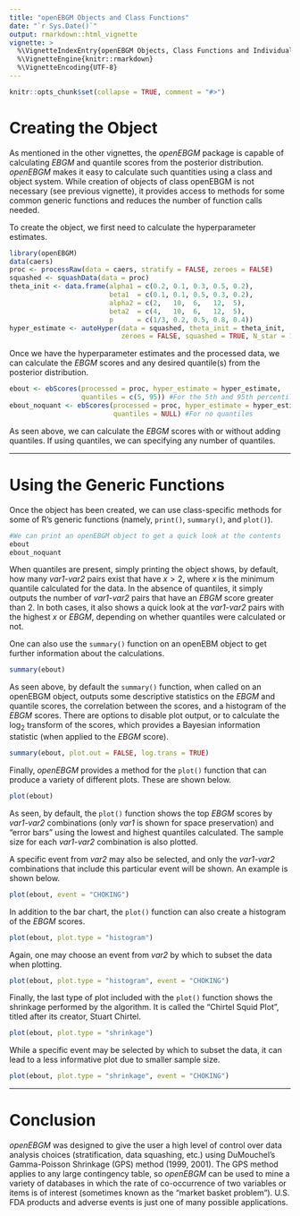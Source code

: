 ---
title: "openEBGM Objects and Class Functions"
date: "`r Sys.Date()`"
output: rmarkdown::html_vignette
vignette: >
  %\VignetteIndexEntry{openEBGM Objects, Class Functions and Individual Calculations}
  %\VignetteEngine{knitr::rmarkdown}
  %\VignetteEncoding{UTF-8}
---

```{r, echo = FALSE}
knitr::opts_chunk$set(collapse = TRUE, comment = "#>")
```

# Creating the Object

As mentioned in the other vignettes, the *openEBGM* package is capable of 
calculating $EBGM$ and quantile scores from the posterior distribution. 
*openEBGM* makes it easy to calculate such quantities using a class and object 
system. While creation of objects of class openEBGM is not necessary (see
previous vignette), it provides access to methods for some common generic
functions and reduces the number of function calls needed.

To create the object, we first need to calculate the hyperparameter estimates.

```{r, warning = FALSE}
library(openEBGM)
data(caers)
proc <- processRaw(data = caers, stratify = FALSE, zeroes = FALSE)
squashed <- squashData(data = proc)
theta_init <- data.frame(alpha1 = c(0.2, 0.1, 0.3, 0.5, 0.2),
                         beta1  = c(0.1, 0.1, 0.5, 0.3, 0.2),
                         alpha2 = c(2,   10,  6,   12,  5),
                         beta2  = c(4,   10,  6,   12,  5),
                         p      = c(1/3, 0.2, 0.5, 0.8, 0.4))
hyper_estimate <- autoHyper(data = squashed, theta_init = theta_init, 
                            zeroes = FALSE, squashed = TRUE, N_star = 1)
```

Once we have the hyperparameter estimates and the processed data, we can
calculate the $EBGM$ scores and any desired quantile(s) from the posterior
distribution.

```{r}
ebout <- ebScores(processed = proc, hyper_estimate = hyper_estimate,
                  quantiles = c(5, 95)) #For the 5th and 95th percentiles
ebout_noquant <- ebScores(processed = proc, hyper_estimate = hyper_estimate,
                          quantiles = NULL) #For no quantiles
```

As seen above, we can calculate the $EBGM$ scores with or without adding 
quantiles. If using quantiles, we can specifying any number of quantiles.

---------

# Using the Generic Functions

Once the object has been created, we can use class-specific methods for some of
R's generic functions (namely, `print()`, `summary()`, and `plot()`).

```{r}
#We can print an openEBGM object to get a quick look at the contents
ebout
ebout_noquant
```

When quantiles are present, simply printing the object shows, by default, how
many *var1-var2* pairs exist that have $x>2$, where $x$ is the minimum quantile
calculated for the data. In the absence of quantiles, it simply outputs the
number of *var1-var2* pairs that have an $EBGM$ score greater than 2. In both
cases, it also shows a quick look at the *var1-var2* pairs with the highest $x$
or $EBGM$, depending on whether quantiles were calculated or not.

One can also use the `summary()` function on an openEBM object to get further
information about the calculations.

```{r}
summary(ebout)
```

As seen above, by default the `summary()` function, when called on an openEBGM 
object, outputs some descriptive statistics on the $EBGM$ and quantile scores, 
the correlation between the scores, and a histogram of the $EBGM$ scores. There
are options to disable plot output, or to calculate the log~2~ transform of the
scores, which provides a Bayesian information statistic (when applied to the
$EBGM$ score).

```{r}
summary(ebout, plot.out = FALSE, log.trans = TRUE)
```

Finally, *openEBGM* provides a method for the `plot()` function that can produce
a variety of different plots. These are shown below.

```{r, fig.height=6, fig.width = 7}
plot(ebout)
```

As seen, by default, the `plot()` function shows the top $EBGM$ scores by 
*var1-var2* combinations (only *var1* is shown for space preservation) and 
"error bars" using the lowest and highest quantiles calculated. The sample
size for each *var1-var2* combination is also plotted.

A specific event from *var2* may also be selected, and only the *var1-var2*
combinations that include this particular event will be shown. An example is
shown below.

```{r, fig.height = 6, fig.width = 7}
plot(ebout, event = "CHOKING")
```

In addition to the bar chart, the `plot()` function can also create a histogram
of the $EBGM$ scores.

```{r, fig.height = 6, fig.width = 7}
plot(ebout, plot.type = "histogram")
```

Again, one may choose an event from *var2* by which to subset the data when
plotting.

```{r, fig.height = 6, fig.width = 7}
plot(ebout, plot.type = "histogram", event = "CHOKING")
```

Finally, the last type of plot included with the `plot()` function shows the
shrinkage performed by the algorithm. It is called the "Chirtel Squid Plot",
titled after its creator, Stuart Chirtel.

```{r, fig.height = 6, fig.width = 7}
plot(ebout, plot.type = "shrinkage")
```

While a specific event may be selected by which to subset the data, it can lead
to a less informative plot due to smaller sample size.

```{r, fig.height = 6, fig.width = 7}
plot(ebout, plot.type = "shrinkage", event = "CHOKING")
```

--------

# Conclusion

*openEBGM* was designed to give the user a high level of control over data 
analysis choices (stratification, data squashing, etc.) using DuMouchel's 
Gamma-Poisson Shrinkage (GPS) method (1999, 2001). The GPS method applies to any 
large contingency table, so *openEBGM* can be used to mine a variety of 
databases in which the rate of co-occurrence of two variables or items is of
interest (sometimes known as the "market basket problem"). U.S. FDA products and
adverse events is just one of many possible applications.
